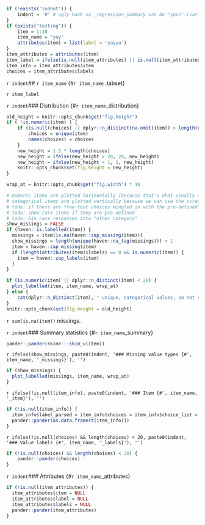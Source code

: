 ```r
if (!exists("indent")) {
	indent = '#' # ugly hack so _regression_summary can be "spun" (variables included via `r ` have to be available)
}
if (exists("testing")) {
	item = 1:10
	item_name = "yay"
	attributes(item) = list(label = 'yayya')
}
item_attributes = attributes(item)
item_label = ifelse(is.null(item_attributes) || is.null(item_attributes$label), "", item_attributes$label)
item_info = item_attributes$item
choices = item_attributes$labels
```

`r indent`## `r item_name` {#`r item_name` .tabset}

`r item_label`

`r indent`### Distribution {#`r item_name`_distribution}
```r
old_height = knitr::opts_chunk$get("fig.height")
if ( !is.numeric(item) ) {
	if (is.null(choices) || dplyr::n_distinct(na.omit(item)) > length(choices)) {
		choices = unique(item)
		names(choices) = choices
	}
	new_height = 1.5 * length(choices)
	new_height = ifelse(new_height > 20, 20, new_height)
	new_height = ifelse(new_height < 1, 1, new_height)
	knitr::opts_chunk$set(fig.height = new_height)
}

wrap_at = knitr::opts_chunk$get("fig.width") * 10
```
```r
# numeric items are plotted horizontally (because that's what usually expected)
# categorical items are plotted vertically because we can use the screen real estate better this way
# todo: if there are free-text choices mingled in with the pre-defined ones, don't show
# todo: show rare items if they are pre-defined
# todo: bin rare responses into "other category"
show_missings = FALSE
if (haven::is.labelled(item)) {
  missings = item[is.na(haven::zap_missing(item))]
  show_missings = length(unique(haven::na_tag(missings))) > 1
  item = haven::zap_missing(item)
  if (length(attributes(item)$labels) == 0 && is.numeric(item)) {
    item = haven::zap_labels(item)
  }
}

if (is.numeric(item) || dplyr::n_distinct(item) < 20) {
  plot_labelled(item, item_name, wrap_at)
} else {
	cat(dplyr::n_distinct(item), " unique, categorical values, so not shown.")
}
knitr::opts_chunk$set(fig.height = old_height)
```

`r sum(is.na(item))` missings.

`r indent`### Summary statistics {#`r item_name`_summary}
```r
pander::pander(skimr:::skim_v(item))
```

`r ifelse(show_missings, paste0(indent, '### Missing value types {#', item_name, '_missings}'), '')`
```r
if (show_missings) {
  plot_labelled(missings, item_name, wrap_at)
}
```

`r ifelse(!is.null(item_info), paste0(indent, '### Item {#', item_name, '_item}'), '')`

```r
if (!is.null(item_info)) {
  item_info$label_parsed = item_info$choices = item_info$choice_list = item_info$study_id = item_info$id = NULL
  pander::pander(as.data.frame(t(item_info)))
}
```


`r ifelse(!is.null(choices) && length(choices) < 20, paste0(indent, '### Value labels {#', item_name, '_labels}'), '')`
```r
if (!is.null(choices) && length(choices) < 20) {
	pander::pander(choices)
}
```


`r indent`### Attributes {#`r item_name`_attributes}
```r
if (!is.null(item_attributes)) {
  item_attributes$item = NULL
  item_attributes$label = NULL
  item_attributes$labels = NULL
  pander::pander(item_attributes)
}
```

